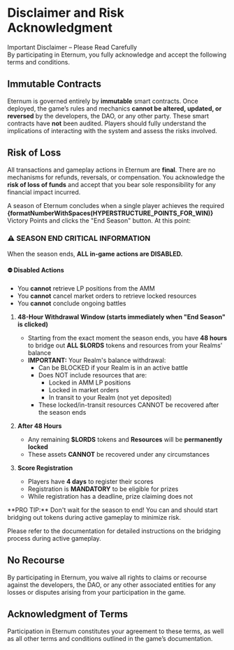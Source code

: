 
# Disclaimer and Risk Acknowledgment

<Callout type="danger">
  Important Disclaimer – Please Read Carefully <br />
  By participating in Eternum, you fully acknowledge and accept the following terms and conditions.
</Callout>

## Immutable Contracts

Eternum is governed entirely by **immutable** smart contracts. Once deployed, the game’s rules and mechanics **cannot be
altered, updated, or reversed** by the developers, the DAO, or any other party. These smart contracts have **not** been
audited. Players should fully understand the implications of interacting with the system and assess the risks involved.

## Risk of Loss

All transactions and gameplay actions in Eternum are **final**. There are no mechanisms for refunds, reversals, or
compensation. You acknowledge the **risk of loss of funds** and accept that you bear sole responsibility for any
financial impact incurred.

A season of Eternum concludes when a single player achieves the required
**{formatNumberWithSpaces(HYPERSTRUCTURE_POINTS_FOR_WIN)}** Victory Points and clicks the "End Season" button. At this
point:

### ⚠️ SEASON END CRITICAL INFORMATION

When the season ends, **ALL in-game actions are DISABLED.**

#### ⛔️ Disabled Actions

- You **cannot** retrieve LP positions from the AMM
- You **cannot** cancel market orders to retrieve locked resources
- You **cannot** conclude ongoing battles

1. **48-Hour Withdrawal Window (starts immediately when "End Season" is clicked)**

   - Starting from the exact moment the season ends, you have **48 hours** to bridge out **ALL $LORDS** tokens and
     resources from your Realms' balance
   - **IMPORTANT:** Your Realm's balance withdrawal:
     - Can be BLOCKED if your Realm is in an active battle
     - Does NOT include resources that are:
       - Locked in AMM LP positions
       - Locked in market orders
       - In transit to your Realm (not yet deposited)
     - These locked/in-transit resources CANNOT be recovered after the season ends

2. **After 48 Hours**

   - Any remaining **$LORDS** tokens and **Resources** will be **permanently locked**
   - These assets **CANNOT** be recovered under any circumstances

3. **Score Registration**
   - Players have **4 days** to register their scores
   - Registration is **MANDATORY** to be eligible for prizes
   - While registration has a deadline, prize claiming does not

<Callout type="warning">
  **PRO TIP:** Don't wait for the season to end! You can and should start bridging out tokens during active gameplay to
  minimize risk.
</Callout>

Please refer to the documentation for detailed instructions on the bridging process during active gameplay.

## No Recourse

By participating in Eternum, you waive all rights to claims or recourse against the developers, the DAO, or any other
associated entities for any losses or disputes arising from your participation in the game.

## Acknowledgment of Terms

Participation in Eternum constitutes your agreement to these terms, as well as all other terms and conditions outlined
in the game’s documentation.
